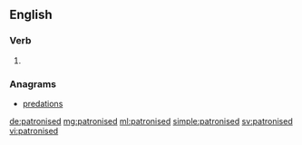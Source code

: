 ==English==

===Verb===
{{head|en|verb form}}

# {{en-past of|patronise}}

===Anagrams===
* [[predations#English|predations]]

[[de:patronised]]
[[mg:patronised]]
[[ml:patronised]]
[[simple:patronised]]
[[sv:patronised]]
[[vi:patronised]]